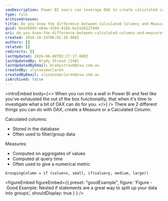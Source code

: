 ```yaml
---
seoDescription: Power BI users can leverage DAX to create calculated columns or measures, with the former stored in the database and used for filtering/grouping data, while the latter computes numerical metrics on aggregates of values at query time.
type: rule
archivedreason:
title: Do you know the difference between Calculated Columns and Measures in Power BI?
guid: 0ea58893-e64e-42b4-81bb-be2a2612f046
uri: do-you-know-the-difference-between-calculated-columns-and-measures-in-power-bi
created: 2016-10-24T06:02:10.000Z
authors: []
related: []
redirects: []
lastUpdated: 2024-06-08T03:27:17.000Z
lastUpdatedBy: Brady Stroud [SSW]
lastUpdatedByEmail: bradystroud@ssw.com.au
createdBy: ulyssesmaclaren
createdByEmail: ulyssesmaclaren@ssw.com.au
isArchived: false
---
```


<introEmbed
  body={<>
When you run into a wall in Power BI and feel like you've exhausted the out of the box functionality, that when it's time to investigate what a bit of DAX can do for you.
  </>}
/>
There are 2 different things you can do with DAX, create a Measure or a Calculated Column.

Calculated columns:

- Stored in the database
- Often used to filter/group data

Measures:

- Computed on aggregates of values
- Computed at query time
- Often used to give a numerical metric

```dax
GroupingColumn = if (value<x, small, if(value<y, medium, large))
```

<figureEmbed figureEmbed={{
  preset: "goodExample",
  figure: 'Figure - Good Example: Nested if statements are a great way to split up your data into groups',
  shouldDisplay: true
} } />
